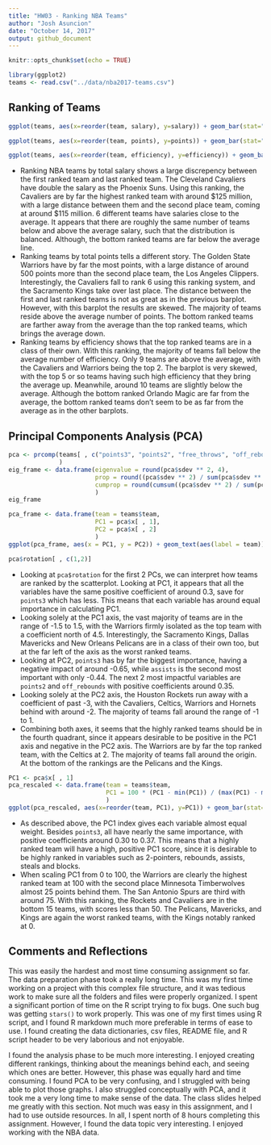 ```yaml
---
title: "HW03 - Ranking NBA Teams"
author: "Josh Asuncion"
date: "October 14, 2017"
output: github_document
---
```


```r
knitr::opts_chunk$set(echo = TRUE)
```

```r
library(ggplot2)
teams <- read.csv("../data/nba2017-teams.csv")
```

## Ranking of Teams

```r
ggplot(teams, aes(x=reorder(team, salary), y=salary)) + geom_bar(stat="identity") + geom_hline(yintercept=mean(teams$salary), col="red", size=2) + xlab("Team") + ylab("Salary (in millions)") + ggtitle("NBA Teams ranked by Total Salary") + coord_flip()
```

```r
ggplot(teams, aes(x=reorder(team, points), y=points)) + geom_bar(stat="identity") + geom_hline(yintercept=mean(teams$points), col="red", size=2) + xlab("Team") + ylab("Total Points") + ggtitle("NBA Teams ranked by Total Points") + coord_flip()
```

```r
ggplot(teams, aes(x=reorder(team, efficiency), y=efficiency)) + geom_bar(stat="identity") + geom_hline(yintercept=mean(teams$efficiency), col="red", size=2) + xlab("Team") + ylab("Total Efficiency") + ggtitle("NBA Teams ranked by Total Efficiency") + coord_flip()
```

* Ranking NBA teams by total salary shows a large discrepency between the first ranked team and last ranked team. The Cleveland Cavaliers have double the salary as the Phoenix Suns. Using this ranking, the Cavaliers are by far the highest ranked team with around \$125 million, with a large distance between them and the second place team, coming at around \$115 million. 6 different teams have salaries close to the average. It appears that there are roughly the same number of teams below and above the average salary, such that the distribution is balanced. Although, the bottom ranked teams are far below the average line.
* Ranking teams by total points tells a different story. The Golden State Warriors have by far the most points, with a large distance of around 500 points more than the second place team, the Los Angeles Clippers. Interestingly, the Cavaliers fall to rank 6 using this ranking system, and the Sacramento Kings take over last place. The distance between the first and last ranked teams is not as great as in the previous barplot. However, with this barplot the results are skewed. The majority of teams reside above the average number of points. The bottom ranked teams are farther away from the average than the top ranked teams, which brings the average down.
* Ranking teams by efficiency shows that the top ranked teams are in a class of their own. With this ranking, the majority of teams fall below the average number of efficiency. Only 9 teams are above the average, with the Cavaliers and Warriors being the top 2. The barplot is very skewed, with the top 5 or so teams having such high efficiency that they bring the average up. Meanwhile, around 10 teams are slightly below the average. Although the bottom ranked Orlando Magic are far from the average, the bottom ranked teams don't seem to be as far from the average as in the other barplots.

## Principal Components Analysis (PCA)

```r
pca <- prcomp(teams[ , c("points3", "points2", "free_throws", "off_rebounds", "def_rebounds", "assists", "steals", "blocks", "turnovers", "fouls")], scale. = TRUE
              )
eig_frame <- data.frame(eigenvalue = round(pca$sdev ** 2, 4),
                        prop = round((pca$sdev ** 2) / sum(pca$sdev ** 2), 4),
                        cumprop = round(cumsum((pca$sdev ** 2) / sum(pca$sdev ** 2)), 4)
                        )
eig_frame
```

```r
pca_frame <- data.frame(team = teams$team,
                        PC1 = pca$x[ , 1],
                        PC2 = pca$x[ , 2]
                        )
ggplot(pca_frame, aes(x = PC1, y = PC2)) + geom_text(aes(label = team)) + geom_hline(yintercept = 0) + geom_vline(xintercept = 0) + ggtitle("PCA plot (PC1 and PC2)")
```

```r
pca$rotation[ , c(1,2)]
```

* Looking at `pca$rotation` for the first 2 PCs, we can interpret how teams are ranked by the scatterplot. Looking at PC1, it appears that all the variables have the same positive coefficient of around 0.3, save for `points3` which has less. This means that each variable has around equal importance in calculating PC1.
* Looking solely at the PC1 axis, the vast majority of teams are in the range of -1.5 to 1.5, with the Warriors firmly isolated as the top team with a coefficient north of 4.5. Interestingly, the Sacramento Kings, Dallas Mavericks and New Orleans Pelicans are in a class of their own too, but at the far left of the axis as the worst ranked teams.
* Looking at PC2, `points3` has by far the biggest importance, having a negative impact of around -0.65, while `assists` is the second most important with only -0.44. The next 2 most impactful variables are `points2` and `off_rebounds` with positive coefficients around 0.35.
* Looking solely at the PC2 axis, the Houston Rockets run away with a coefficient of past -3, with the Cavaliers, Celtics, Warriors and Hornets behind with around -2. The majority of teams fall around the range of -1 to 1.
* Combining both axes, it seems that the highly ranked teams should be in the fourth quadrant, since it appears desirable to be positive in the PC1 axis and negative in the PC2 axis. The Warriors are by far the top ranked team, with the Celtics at 2. The majority of teams fall around the origin. At the bottom of the rankings are the Pelicans and the Kings.

```r
PC1 <- pca$x[ , 1]
pca_rescaled <- data.frame(team = teams$team,
                           PC1 = 100 * (PC1 - min(PC1)) / (max(PC1) - min(PC1))
                           )
ggplot(pca_rescaled, aes(x=reorder(team, PC1), y=PC1)) + geom_bar(stat="identity") + xlab("Team") + ylab("First PC (scaled from 0 to 100)") + ggtitle("NBA Teams ranked by scaled PC1") + coord_flip()
```

* As described above, the PC1 index gives each variable almost equal weight. Besides `points3`, all have nearly the same importance, with positive coefficients around 0.30 to 0.37. This means that a highly ranked team will have a high, positive PC1 score, since it is desirable to be highly ranked in variables such as 2-pointers, rebounds, assists, steals and blocks.
* When scaling PC1 from 0 to 100, the Warriors are clearly the highest ranked team at 100 with the second place Minnesota Timberwolves almost 25 points behind them. The San Antonio Spurs are third with around 75. With this ranking, the Rockets and Cavaliers are in the bottom 15 teams, with scores less than 50. The Pelicans, Mavericks, and Kings are again the worst ranked teams, with the Kings notably ranked at 0.

## Comments and Reflections

This was easily the hardest and most time consuming assignment so far. The data preparation phase took a really long time. This was my first time working on a project with this complex file structure, and it was tedious work to make sure all the folders and files were properly organized. I spent a significant portion of time on the R script trying to fix bugs. One such bug was getting `stars()` to work properly. This was one of my first times using R script, and I found R markdown much more preferable in terms of ease to use. I found creating the data dictionaries, csv files, README file, and R script header to be very laborious and not enjoyable.

I found the analysis phase to be much more interesting. I enjoyed creating different rankings, thinking about the meanings behind each, and seeing which ones are better. However, this phase was equally hard and time consuming. I found PCA to be very confusing, and I struggled with being able to plot those graphs. I also struggled conceptually with PCA, and it took me a very long time to make sense of the data. The class slides helped me greatly with this section. Not much was easy in this assignment, and I had to use outside resources. In all, I spent north of 8 hours completing this assignment. However, I found the data topic very interesting. I enjoyed working with the NBA data.
